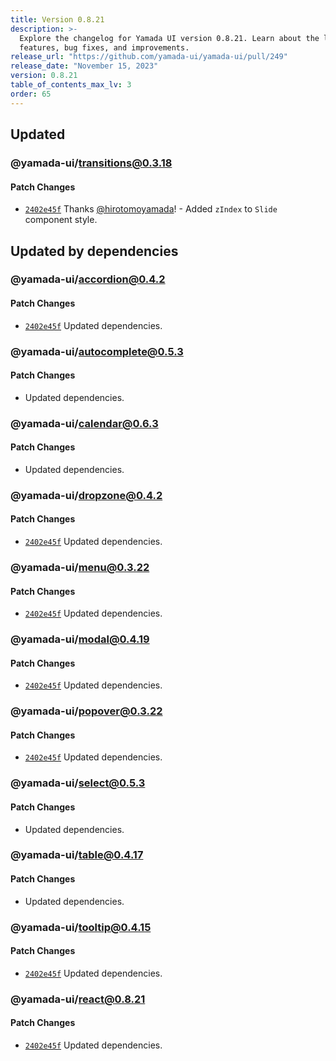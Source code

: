 ```yaml
---
title: Version 0.8.21
description: >-
  Explore the changelog for Yamada UI version 0.8.21. Learn about the latest
  features, bug fixes, and improvements.
release_url: "https://github.com/yamada-ui/yamada-ui/pull/249"
release_date: "November 15, 2023"
version: 0.8.21
table_of_contents_max_lv: 3
order: 65
---
```


## Updated

### @yamada-ui/transitions@0.3.18

#### Patch Changes

- [`2402e45f`](https://github.com/hirotomoyamada/yamada-ui/commit/2402e45f1267928c792f37259153e4d78d0e33cd) Thanks [@hirotomoyamada](https://github.com/hirotomoyamada)! - Added `zIndex` to `Slide` component style.

## Updated by dependencies

### @yamada-ui/accordion@0.4.2

#### Patch Changes

- [`2402e45f`](https://github.com/hirotomoyamada/yamada-ui/commit/2402e45f1267928c792f37259153e4d78d0e33cd) Updated dependencies.

### @yamada-ui/autocomplete@0.5.3

#### Patch Changes

- Updated dependencies.

### @yamada-ui/calendar@0.6.3

#### Patch Changes

- Updated dependencies.

### @yamada-ui/dropzone@0.4.2

#### Patch Changes

- [`2402e45f`](https://github.com/hirotomoyamada/yamada-ui/commit/2402e45f1267928c792f37259153e4d78d0e33cd) Updated dependencies.

### @yamada-ui/menu@0.3.22

#### Patch Changes

- [`2402e45f`](https://github.com/hirotomoyamada/yamada-ui/commit/2402e45f1267928c792f37259153e4d78d0e33cd) Updated dependencies.

### @yamada-ui/modal@0.4.19

#### Patch Changes

- [`2402e45f`](https://github.com/hirotomoyamada/yamada-ui/commit/2402e45f1267928c792f37259153e4d78d0e33cd) Updated dependencies.

### @yamada-ui/popover@0.3.22

#### Patch Changes

- [`2402e45f`](https://github.com/hirotomoyamada/yamada-ui/commit/2402e45f1267928c792f37259153e4d78d0e33cd) Updated dependencies.

### @yamada-ui/select@0.5.3

#### Patch Changes

- Updated dependencies.

### @yamada-ui/table@0.4.17

#### Patch Changes

- Updated dependencies.

### @yamada-ui/tooltip@0.4.15

#### Patch Changes

- [`2402e45f`](https://github.com/hirotomoyamada/yamada-ui/commit/2402e45f1267928c792f37259153e4d78d0e33cd) Updated dependencies.

### @yamada-ui/react@0.8.21

#### Patch Changes

- [`2402e45f`](https://github.com/hirotomoyamada/yamada-ui/commit/2402e45f1267928c792f37259153e4d78d0e33cd) Updated dependencies.
